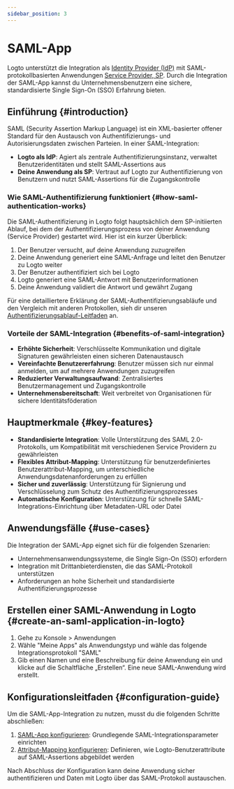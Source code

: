 ```yaml
---
sidebar_position: 3
---
```


# SAML-App

Logto unterstützt die Integration als [Identity Provider (IdP)](https://auth.wiki/identity-provider) mit SAML-protokollbasierten Anwendungen [Service Provider, SP](https://auth.wiki/service-provider). Durch die Integration der SAML-App kannst du Unternehmensbenutzern eine sichere, standardisierte Single Sign-On (SSO) Erfahrung bieten.

## Einführung \{#introduction}

SAML (Security Assertion Markup Language) ist ein XML-basierter offener Standard für den Austausch von Authentifizierungs- und Autorisierungsdaten zwischen Parteien. In einer SAML-Integration:

- **Logto als IdP**: Agiert als zentrale Authentifizierungsinstanz, verwaltet Benutzeridentitäten und stellt SAML-Assertions aus
- **Deine Anwendung als SP**: Vertraut auf Logto zur Authentifizierung von Benutzern und nutzt SAML-Assertions für die Zugangskontrolle

### Wie SAML-Authentifizierung funktioniert \{#how-saml-authentication-works}

Die SAML-Authentifizierung in Logto folgt hauptsächlich dem SP-initiierten Ablauf, bei dem der Authentifizierungsprozess von deiner Anwendung (Service Provider) gestartet wird. Hier ist ein kurzer Überblick:

1. Der Benutzer versucht, auf deine Anwendung zuzugreifen
2. Deine Anwendung generiert eine SAML-Anfrage und leitet den Benutzer zu Logto weiter
3. Der Benutzer authentifiziert sich bei Logto
4. Logto generiert eine SAML-Antwort mit Benutzerinformationen
5. Deine Anwendung validiert die Antwort und gewährt Zugang

Für eine detailliertere Erklärung der SAML-Authentifizierungsabläufe und den Vergleich mit anderen Protokollen, sieh dir unseren [Authentifizierungsablauf-Leitfaden](/integrate-logto/integrate-logto-into-your-application/understand-authentication-flow.mdx#saml-authentication-flow) an.

### Vorteile der SAML-Integration \{#benefits-of-saml-integration}

- **Erhöhte Sicherheit**: Verschlüsselte Kommunikation und digitale Signaturen gewährleisten einen sicheren Datenaustausch
- **Vereinfachte Benutzererfahrung**: Benutzer müssen sich nur einmal anmelden, um auf mehrere Anwendungen zuzugreifen
- **Reduzierter Verwaltungsaufwand**: Zentralisiertes Benutzermanagement und Zugangskontrolle
- **Unternehmensbereitschaft**: Weit verbreitet von Organisationen für sichere Identitätsföderation

## Hauptmerkmale \{#key-features}

- **Standardisierte Integration**: Volle Unterstützung des SAML 2.0-Protokolls, um Kompatibilität mit verschiedenen Service Providern zu gewährleisten
- **Flexibles Attribut-Mapping**: Unterstützung für benutzerdefiniertes Benutzerattribut-Mapping, um unterschiedliche Anwendungsdatenanforderungen zu erfüllen
- **Sicher und zuverlässig**: Unterstützung für Signierung und Verschlüsselung zum Schutz des Authentifizierungsprozesses
- **Automatische Konfiguration**: Unterstützung für schnelle SAML-Integrations-Einrichtung über Metadaten-URL oder Datei

## Anwendungsfälle \{#use-cases}

Die Integration der SAML-App eignet sich für die folgenden Szenarien:

- Unternehmensanwendungssysteme, die Single Sign-On (SSO) erfordern
- Integration mit Drittanbieterdiensten, die das SAML-Protokoll unterstützen
- Anforderungen an hohe Sicherheit und standardisierte Authentifizierungsprozesse

## Erstellen einer SAML-Anwendung in Logto \{#create-an-saml-application-in-logto}

1. Gehe zu <CloudLink to="/applications">Konsole > Anwendungen</CloudLink>
2. Wähle "Meine Apps" als Anwendungstyp und wähle das folgende Integrationsprotokoll "SAML"
3. Gib einen Namen und eine Beschreibung für deine Anwendung ein und klicke auf die Schaltfläche „Erstellen“. Eine neue SAML-Anwendung wird erstellt.

## Konfigurationsleitfaden \{#configuration-guide}

Um die SAML-App-Integration zu nutzen, musst du die folgenden Schritte abschließen:

1. [SAML-App konfigurieren](/integrate-logto/saml-app/setup.mdx): Grundlegende SAML-Integrationsparameter einrichten
2. [Attribut-Mapping konfigurieren](/integrate-logto/saml-app/attribute-mapping.mdx): Definieren, wie Logto-Benutzerattribute auf SAML-Assertions abgebildet werden

Nach Abschluss der Konfiguration kann deine Anwendung sicher authentifizieren und Daten mit Logto über das SAML-Protokoll austauschen.
